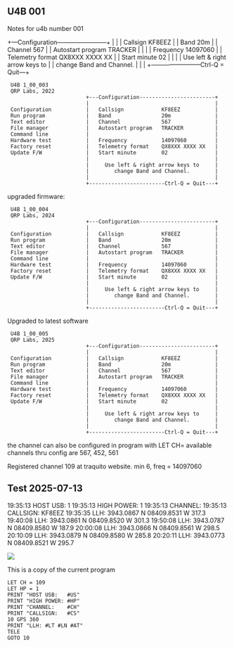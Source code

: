 ## U4B 001

Notes for u4b number 001 


 +---Configuration------------------------+
 |                                        |
 |   Callsign            KF8EEZ           |
 |   Band                20m              |
 |   Channel             567              |
 |   Autostart program   TRACKER          |
 |                                        |
 |   Frequency           14097060         |
 |   Telemetry format    QX8XXX XXXX XX   |
 |   Start minute        02               |
 |                                        |
 |     Use left & right arrow keys to     |
 |        change Band and Channel.        |
 |                                        |
 +------------------------Ctrl-Q = Quit---+


     U4B 1_00_003
     QRP Labs, 2022
                             +---Configuration------------------------+
                             |                                        |
     Configuration           |   Callsign            KF8EEZ           |
     Run program             |   Band                20m              |
     Text editor             |   Channel             567              |
     File manager            |   Autostart program   TRACKER          |
     Command line            |                                        |
     Hardware test           |   Frequency           14097060         |
     Factory reset           |   Telemetry format    QX8XXX XXXX XX   |
     Update F/W              |   Start minute        02               |
                             |                                        |
                             |     Use left & right arrow keys to     |
                             |        change Band and Channel.        |
                             |                                        |
                             +------------------------Ctrl-Q = Quit---+



upgraded firmware:


     U4B 1_00_004
     QRP Labs, 2024
                             +---Configuration------------------------+
                             |                                        |
     Configuration           |   Callsign            KF8EEZ           |
     Run program             |   Band                20m              |
     Text editor             |   Channel             567              |
     File manager            |   Autostart program   TRACKER          |
     Command line            |                                        |
     Hardware test           |   Frequency           14097060         |
     Factory reset           |   Telemetry format    QX8XXX XXXX XX   |
     Update F/W              |   Start minute        02               |
                             |                                        |
                             |     Use left & right arrow keys to     |
                             |        change Band and Channel.        |
                             |                                        |
                             +------------------------Ctrl-Q = Quit---+


Upgraded to latest software 


     U4B 1_00_005
     QRP Labs, 2025
                             +---Configuration------------------------+
                             |                                        |
     Configuration           |   Callsign            KF8EEZ           |
     Run program             |   Band                20m              |
     Text editor             |   Channel             567              |
     File manager            |   Autostart program   TRACKER          |
     Command line            |                                        |
     Hardware test           |   Frequency           14097060         |
     Factory reset           |   Telemetry format    QX8XXX XXXX XX   |
     Update F/W              |   Start minute        02               |
                             |                                        |
                             |     Use left & right arrow keys to     |
                             |        change Band and Channel.        |
                             |                                        |
                             +------------------------Ctrl-Q = Quit---+

the channel can also be configured in program with LET CH=<chan num>
available channels thru config are 567, 452, 561

Registered channel 109 at traquito website. min 6, freq = 14097060


## Test 2025-07-13

19:35:13  HOST USB:   1
19:35:13  HIGH POWER: 1
19:35:13  CHANNEL:
19:35:13  CALLSIGN:   KF8EEZ
19:35:35  LLH: 3943.0867 N 08409.8531 W 317.3
19:40:08  LLH: 3943.0861 N 08409.8520 W 301.3
19:50:08  LLH: 3943.0787 N 08409.8580 W 187.9
20:00:08  LLH: 3943.0866 N 08409.8561 W 298.5
20:10:09  LLH: 3943.0879 N 08409.8580 W 285.8
20:20:11  LLH: 3943.0773 N 08409.8521 W 295.7

![](wsprnet-kf8eez.png)

This is a copy of the current program

```basic
LET CH = 109
LET HP = 1
PRINT "HOST USB:   #US"
PRINT "HIGH POWER: #HP"
PRINT "CHANNEL:    #CH"
PRINT "CALLSIGN:   #CS"
10 GPS 360
PRINT "LLH: #LT #LN #AT"
TELE
GOTO 10
```


